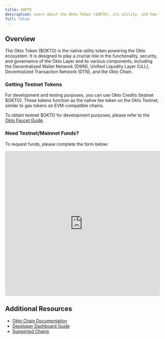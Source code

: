 ```yaml
---
title: $OKTO
description: Learn about the Okto Token ($OKTO), its utility, and how to get testnet tokens
full: false
---
```



## Overview

The Okto Token ($OKTO) is the native utility token powering the Okto ecosystem. It is designed to play a crucial role in the functionality, security, and governance of the Okto Layer and its various components, including the Decentralized Wallet Network (DWN), Unified Liquidity Layer (ULL), Decentralized Transaction Network (DTN), and the Okto Chain.

### Getting Testnet Tokens

<Callout type="info">
For development and testing purposes, you can use Okto Credits (testnet $OKTO). These tokens function as the native fee token on the Okto Testnet, similar to gas tokens on EVM-compatible chains.
</Callout>

To obtain testnet $OKTO for development purposes, please refer to the [Okto Faucet Guide](/docs/developer-admin-dashboard/okto-faucet).

### **Need Testnet/Mainnet Funds?**
To request funds, please complete the form below:

<div style={{ width: '100%', maxWidth: '100%', margin: '0 auto' }}>
  <iframe
    id="typeform-widget"
    title="Troubleshooting Form"
    src="https://coindcx.typeform.com/to/oXtDR5xw"
    width="100%"
    height="470px"
    frameBorder="0"
    allowFullScreen
    style={{ 
      border: 'none', 
      borderRadius: '5px',
      boxShadow: '0 2px 8px rgba(0,0,0,0.05)'
    }}
  ></iframe>
</div>

## Additional Resources

- [Okto Chain Documentation](/docs/okto-layer/okto-chain)
- [Developer Dashboard Guide](/docs/developer-admin-dashboard)
- [Supported Chains](/docs/supported-chains)
